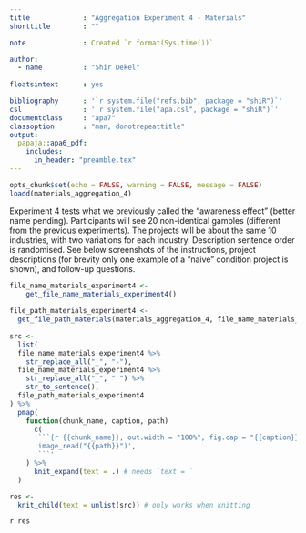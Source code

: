```yaml
---
title             : "Aggregation Experiment 4 - Materials"
shorttitle        : ""

note              : Created `r format(Sys.time())`

author: 
  - name          : "Shir Dekel"
  
floatsintext      : yes

bibliography      : '`r system.file("refs.bib", package = "shiR")`'
csl               : '`r system.file("apa.csl", package = "shiR")`'
documentclass     : "apa7"
classoption       : "man, donotrepeattitle"
output: 
  papaja::apa6_pdf:
    includes: 
      in_header: "preamble.tex"
---
```


```r
opts_chunk$set(echo = FALSE, warning = FALSE, message = FALSE)
loadd(materials_aggregation_4)
```

Experiment 4 tests what we previously called the "awareness effect" (better name pending). Participants will see 20 non-identical gambles (different from the previous experiments). The projects will be about the same 10 industries, with two variations for each industry. Description sentence order is randomised. See below screenshots of the instructions, project descriptions (for brevity only one example of a "naive" condition project is shown), and follow-up questions.

```r
file_name_materials_experiment4 <-
    get_file_name_materials_experiment4()
  
file_path_materials_experiment4 <- 
  get_file_path_materials(materials_aggregation_4, file_name_materials_experiment4)
  
src <- 
  list(
  file_name_materials_experiment4 %>% 
    str_replace_all("_", "-"),
  file_name_materials_experiment4 %>% 
    str_replace_all("_", " ") %>% 
    str_to_sentence(),
  file_path_materials_experiment4
) %>% 
  pmap(
    function(chunk_name, caption, path) 
      c(
      '```{r {{chunk_name}}, out.width = "100%", fig.cap = "{{caption}}", fig.pos = "H"}',
      'image_read("{{path}}")',
      '```'
    ) %>% 
      knit_expand(text = .) # needs `text = `
  )

res <- 
  knit_child(text = unlist(src)) # only works when knitting
```

`r res`

